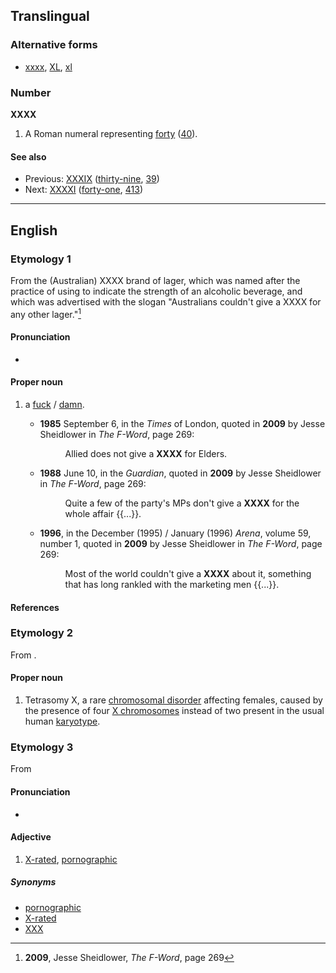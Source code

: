 ==Translingual==

===Alternative forms===
* {{sense|roman numeral}} [[xxxx]], [[XL]], [[xl]]

===Number===
'''XXXX'''

# A Roman numeral representing [[forty]] ([[40]]).

====See also====
* Previous: [[XXXIX]] ([[thirty-nine]], [[39]])
* Next: [[XXXXI]] ([[forty-one]], [[413]])

----

==English==
{{wikipedia}}

===Etymology 1===
From the (Australian) XXXX brand of lager, which was named after the practice of using {{term|X}} to indicate the strength of an alcoholic beverage, and which was advertised with the slogan "Australians couldn't give a XXXX for any other lager."<ref>'''2009''', Jesse Sheidlower, ''The F-Word'', page 269</ref>

====Pronunciation====
* {{IPA|/ˈfɔː(r).eks/}} {{qualifier|like "[[four]] [[X]]"}}
<!-- [fO-eks] "four-X" -->

====Proper noun====
{{en-proper noun}}

# {{context|Bowdlerisation}} a [[fuck#Noun|fuck]] / [[damn#Noun|damn]].
#* '''1985''' September 6, in the ''Times'' of London, quoted in '''2009''' by Jesse Sheidlower in ''The F-Word'', page 269: 
#*: Allied does not give a '''XXXX''' for Elders.
#* '''1988''' June 10, in the ''Guardian'', quoted in '''2009''' by Jesse Sheidlower in ''The F-Word'', page 269: 
#*: Quite a few of the party's MPs don't give a '''XXXX''' for the whole affair {{...}}.
#* '''1996''', in the December (1995) / January (1996) ''Arena'', volume 59, number 1, quoted in '''2009''' by Jesse Sheidlower in ''The F-Word'', page 269: 
#*: Most of the world couldn't give a '''XXXX''' about it, something that has long rankled with the marketing men {{...}}.

====References====
<references/>

===Etymology 2===
From {{term|X chromosome}}.

====Proper noun====
{{en-proper noun}}

# Tetrasomy X, a rare [[chromosomal disorder]] affecting females, caused by the presence of four [[X chromosomes]] instead of two present in the usual human [[karyotype]].

===Etymology 3===
From {{term|X||motion picture "adult" rating}}

====Pronunciation====
* {{IPA|/ˌeksekseksˈeks/}}

====Adjective====
{{head|en|adjective}}

# {{context|initialism}} [[X-rated]], [[pornographic]]

=====Synonyms=====
* [[pornographic]]
* [[X-rated]]
* [[XXX]]